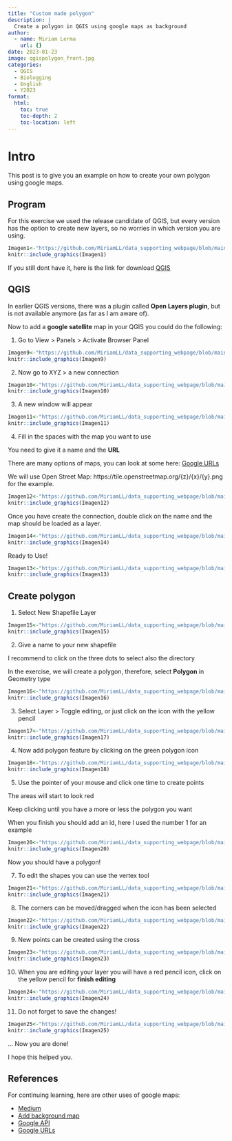 ```yaml
---
title: "Custom made polygon"
description: |
  Create a polygon in QGIS using google maps as background
author:
  - name: Miriam Lerma
    url: {}
date: 2023-01-23
image: qgispolygon_front.jpg
categories:
  - QGIS
  - Biologging
  - English
  - Y2023
format:
  html:
    toc: true
    toc-depth: 2
    toc-location: left
---
```



# Intro

This post is to give you an example on how to create your own polygon using google maps.


## Program

For this exercise we used the release candidate of QGIS, but every version has the option to create new layers, so no worries in which version you are using. 

```r
Imagen1<-"https://github.com/MiriamLL/data_supporting_webpage/blob/main/Blog/2023/image1.png?raw=true"
knitr::include_graphics(Imagen1)
```

If you still dont have it, here is the link for download [QGIS](https://www.qgis.org/en/site/forusers/download.html)


## QGIS

In earlier QGIS versions, there was a plugin called **Open Layers plugin**, but is not available anymore (as far as I am aware of).

Now to add a **google satellite** map in your QGIS you could do the following:

1. Go to View > Panels > Activate Browser Panel

```r
Imagen9<-"https://github.com/MiriamLL/data_supporting_webpage/blob/main/Blog/2023/qgis1.png?raw=true"
knitr::include_graphics(Imagen9)
```

2. Now go to XYZ > a new connection

```r
Imagen10<-"https://github.com/MiriamLL/data_supporting_webpage/blob/main/Blog/2023/qgis2.png?raw=true"
knitr::include_graphics(Imagen10)
```



3. A new window will appear 

```r
Imagen11<-"https://github.com/MiriamLL/data_supporting_webpage/blob/main/Blog/2023/qgis3.png?raw=true"
knitr::include_graphics(Imagen11)
```

4. Fill in the spaces with the map you want to use

You need to give it a name and the **URL**

There are many options of maps, you can look at some here: [Google URLs](https://hatarilabs.com/ih-en/how-to-add-a-google-map-in-qgis-3-tutorial)

We will use Open Street Map: https://tile.openstreetmap.org/{z}/{x}/{y}.png for the example.

```r
Imagen12<-"https://github.com/MiriamLL/data_supporting_webpage/blob/main/Blog/2023/qgis4.png?raw=true"
knitr::include_graphics(Imagen12)
```

Once you have create the connection, double click on the name and the map should be loaded as a layer.


```r
Imagen14<-"https://github.com/MiriamLL/data_supporting_webpage/blob/main/Blog/2023/qgis6.png?raw=true"
knitr::include_graphics(Imagen14)
```

Ready to Use!

```r
Imagen13<-"https://github.com/MiriamLL/data_supporting_webpage/blob/main/Blog/2023/qgis5.png?raw=true"
knitr::include_graphics(Imagen13)
```


## Create polygon

1. Select New Shapefile Layer

```r
Imagen15<-"https://github.com/MiriamLL/data_supporting_webpage/blob/main/Blog/2023/qgis7.png?raw=true"
knitr::include_graphics(Imagen15)
```

2. Give a name to your new shapefile

I recommend to click on the three dots to select also the directory

In the exercise, we will create a polygon, therefore, select **Polygon** in Geometry type

```r
Imagen16<-"https://github.com/MiriamLL/data_supporting_webpage/blob/main/Blog/2023/qgis8.png?raw=true"
knitr::include_graphics(Imagen16)
```


3. Select Layer > Toggle editing, or just click on the icon with the yellow pencil

```r
Imagen17<-"https://github.com/MiriamLL/data_supporting_webpage/blob/main/Blog/2023/qgis9.png?raw=true"
knitr::include_graphics(Imagen17)
```


4. Now add polygon feature by clicking on the green polygon icon

```r
Imagen18<-"https://github.com/MiriamLL/data_supporting_webpage/blob/main/Blog/2023/qgis10.png?raw=true"
knitr::include_graphics(Imagen18)
```

5. Use the pointer of your mouse and click one time to create points

The areas will start to look red

Keep clicking until you have a more or less the polygon you want

When you finish you should add an id, here I used the number 1 for an example

```r
Imagen20<-"https://github.com/MiriamLL/data_supporting_webpage/blob/main/Blog/2023/qgis11.png?raw=true"
knitr::include_graphics(Imagen20)
```

Now you should have a polygon!

7. To edit the shapes you can use the vertex tool

```r
Imagen21<-"https://github.com/MiriamLL/data_supporting_webpage/blob/main/Blog/2023/qgis12.png?raw=true"
knitr::include_graphics(Imagen21)
```


8. The corners can be moved/dragged when the icon has been selected

```r
Imagen22<-"https://github.com/MiriamLL/data_supporting_webpage/blob/main/Blog/2023/qgis14.png?raw=true"
knitr::include_graphics(Imagen22)
```


9. New points can be created using the cross

```r
Imagen23<-"https://github.com/MiriamLL/data_supporting_webpage/blob/main/Blog/2023/qgis15.png?raw=true"
knitr::include_graphics(Imagen23)
```

10. When you are editing your layer you will have a red pencil icon, click on the yellow pencil for **finish editing**

```r
Imagen24<-"https://github.com/MiriamLL/data_supporting_webpage/blob/main/Blog/2023/qgis16.png?raw=true"
knitr::include_graphics(Imagen24)
```

11. Do not forget to save the changes!

```r
Imagen25<-"https://github.com/MiriamLL/data_supporting_webpage/blob/main/Blog/2023/qgis18.png?raw=true"
knitr::include_graphics(Imagen25)
```

... Now you are done!

I hope this helped you.


## References

For continuing learning, here are other uses of google maps:

- [Medium](https://medium.com/@nerimbarakat/google-maps-basic-d5ecf00ef922)  
- [Add background map](https://www.littlemissdata.com/blog/maps)  
- [Google API](https://medium.com/@nerimbarakat/google-maps-basic-d5ecf00ef922)  
- [Google URLs](https://hatarilabs.com/ih-en/how-to-add-a-google-map-in-qgis-3-tutorial)  

